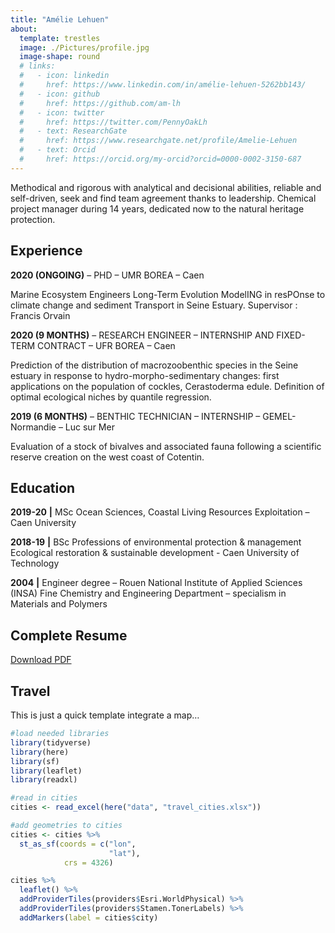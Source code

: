```yaml
---
title: "Amélie Lehuen"
about:
  template: trestles
  image: ./Pictures/profile.jpg
  image-shape: round
  # links:
  #   - icon: linkedin
  #     href: https://www.linkedin.com/in/amélie-lehuen-5262bb143/
  #   - icon: github
  #     href: https://github.com/am-lh
  #   - icon: twitter
  #     href: https://twitter.com/PennyOakLh
  #   - text: ResearchGate
  #     href: https://www.researchgate.net/profile/Amelie-Lehuen
  #   - text: Orcid
  #     href: https://orcid.org/my-orcid?orcid=0000-0002-3150-687
---
```


Methodical and rigorous with analytical and decisional abilities, reliable and self-driven, seek and find team agreement thanks to leadership. Chemical project manager during 14 years, dedicated now to the natural heritage protection.

::: panel-tabset

## Experience

**2020 (ONGOING)** -- PHD -- UMR BOREA -- Caen

Marine Ecosystem Engineers Long-Term Evolution ModelING in resPOnse to climate change and sediment Transport in Seine Estuary. Supervisor : Francis Orvain

**2020 (9 MONTHS)** -- RESEARCH ENGINEER -- INTERNSHIP AND FIXED-TERM CONTRACT -- UFR BOREA -- Caen

Prediction of the distribution of macrozoobenthic species in the Seine estuary in response to hydro-morpho-sedimentary changes: first applications on the population of cockles, Cerastoderma edule. Definition of optimal ecological niches by quantile regression.

**2019 (6 MONTHS)** -- BENTHIC TECHNICIAN -- INTERNSHIP -- GEMEL-Normandie -- Luc sur Mer

Evaluation of a stock of bivalves and associated fauna following a scientific reserve creation on the west coast of Cotentin.

## Education

**2019-20** **\|** MSc Ocean Sciences, Coastal Living Resources Exploitation -- Caen University

**2018-19** **\|** BSc Professions of environmental protection & management Ecological restoration & sustainable development - Caen University of Technology

**2004** **\|** Engineer degree -- Rouen National Institute of Applied Sciences (INSA) Fine Chemistry and Engineering Department -- specialism in Materials and Polymers

## Complete Resume

[Download PDF](Manuscripts/calendrier-2022-semestriel-vierge.pdf)

## Travel
This is just a quick template integrate a map...

```r
#load needed libraries
library(tidyverse)
library(here)
library(sf)
library(leaflet)
library(readxl)

#read in cities
cities <- read_excel(here("data", "travel_cities.xlsx"))

#add geometries to cities
cities <- cities %>% 
  st_as_sf(coords = c("lon",
                      "lat"),
            crs = 4326)

cities %>% 
  leaflet() %>% 
  addProviderTiles(providers$Esri.WorldPhysical) %>% 
  addProviderTiles(providers$Stamen.TonerLabels) %>% 
  addMarkers(label = cities$city)


```
:::
